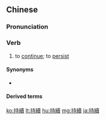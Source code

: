 {{also|持续}}
==Chinese==
{{zh-forms|s=持续}}

===Pronunciation===
{{zh-pron
|m=chíxù
|c=ci4 zuk6
|h=pfs=chhṳ̀-siu̍k
|cat=v
}}

===Verb===
{{zh-verb}}

# to [[continue]]; to [[persist]]

====Synonyms====
* {{zh-l|繼續}}

====Derived terms====
{{zh-der|可持續}}

[[ko:持續]]
[[lt:持續]]
[[hu:持續]]
[[mg:持續]]
[[ja:持續]]